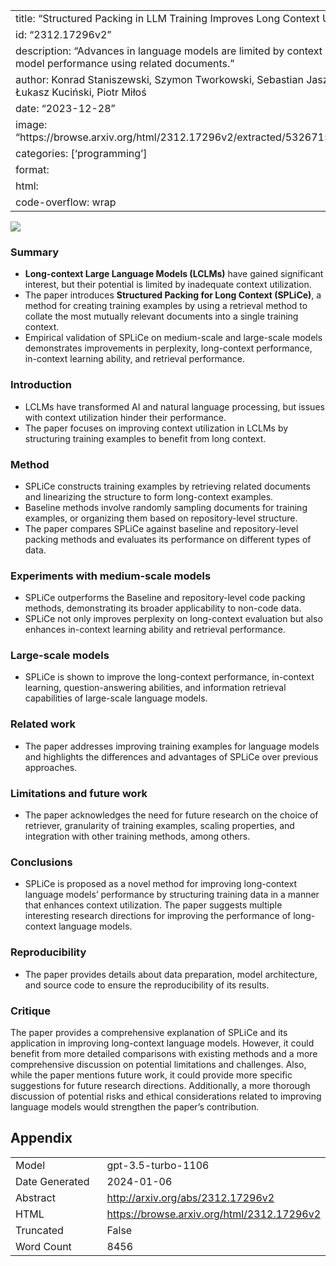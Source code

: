 
---
title: "Structured Packing in LLM Training Improves Long Context Utilization"
id: "2312.17296v2"
description: "Advances in language models are limited by context utilization. SPLiCe enhances model performance using related documents."
author: Konrad Staniszewski, Szymon Tworkowski, Sebastian Jaszczur, Henryk Michalewski, Łukasz Kuciński, Piotr Miłoś
date: "2023-12-28"
image: "https://browse.arxiv.org/html/2312.17296v2/extracted/5326715/Figures/diagram_intro6.png"
categories: ['programming']
format:
  html:
    code-overflow: wrap
---

![](https://browse.arxiv.org/html/2312.17296v2/extracted/5326715/Figures/diagram_intro6.png)

### Summary

- **Long-context Large Language Models (LCLMs)** have gained significant interest, but their potential is limited by inadequate context utilization.
- The paper introduces **Structured Packing for Long Context (SPLiCe)**, a method for creating training examples by using a retrieval method to collate the most mutually relevant documents into a single training context.
- Empirical validation of SPLiCe on medium-scale and large-scale models demonstrates improvements in perplexity, long-context performance, in-context learning ability, and retrieval performance.

### Introduction

- LCLMs have transformed AI and natural language processing, but issues with context utilization hinder their performance.
- The paper focuses on improving context utilization in LCLMs by structuring training examples to benefit from long context.

### Method

- SPLiCe constructs training examples by retrieving related documents and linearizing the structure to form long-context examples.
- Baseline methods involve randomly sampling documents for training examples, or organizing them based on repository-level structure.
- The paper compares SPLiCe against baseline and repository-level packing methods and evaluates its performance on different types of data.

### Experiments with medium-scale models

- SPLiCe outperforms the Baseline and repository-level code packing methods, demonstrating its broader applicability to non-code data.
- SPLiCe not only improves perplexity on long-context evaluation but also enhances in-context learning ability and retrieval performance.

### Large-scale models

- SPLiCe is shown to improve the long-context performance, in-context learning, question-answering abilities, and information retrieval capabilities of large-scale language models.

### Related work

- The paper addresses improving training examples for language models and highlights the differences and advantages of SPLiCe over previous approaches.

### Limitations and future work

- The paper acknowledges the need for future research on the choice of retriever, granularity of training examples, scaling properties, and integration with other training methods, among others.

### Conclusions

- SPLiCe is proposed as a novel method for improving long-context language models' performance by structuring training data in a manner that enhances context utilization. The paper suggests multiple interesting research directions for improving the performance of long-context language models.

### Reproducibility

- The paper provides details about data preparation, model architecture, and source code to ensure the reproducibility of its results.

### Critique

The paper provides a comprehensive explanation of SPLiCe and its application in improving long-context language models. However, it could benefit from more detailed comparisons with existing methods and a more comprehensive discussion on potential limitations and challenges. Also, while the paper mentions future work, it could provide more specific suggestions for future research directions. Additionally, a more thorough discussion of potential risks and ethical considerations related to improving language models would strengthen the paper's contribution.

## Appendix

|          |          |
|----------|----------|
| Model     | gpt-3.5-turbo-1106       |
| Date Generated     | 2024-01-06       |
| Abstract | [http://arxiv.org/abs/2312.17296v2](http://arxiv.org/abs/2312.17296v2)        |
| HTML     | [https://browse.arxiv.org/html/2312.17296v2](https://browse.arxiv.org/html/2312.17296v2)       |
| Truncated       | False       |
| Word Count       | 8456       |